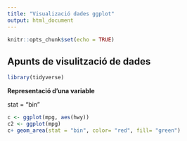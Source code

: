 ```yaml
---
title: "Visualizació dades ggplot"
output: html_document
---
```


```r
knitr::opts_chunk$set(echo = TRUE)
```

## Apunts de visulització de dades

```r
library(tidyverse)
```

**Representació d'una variable**

stat = "bin"

```r
c <- ggplot(mpg, aes(hwy)) 
c2 <- ggplot(mpg)
c+ geom_area(stat = "bin", color= "red", fill= "green")
```

